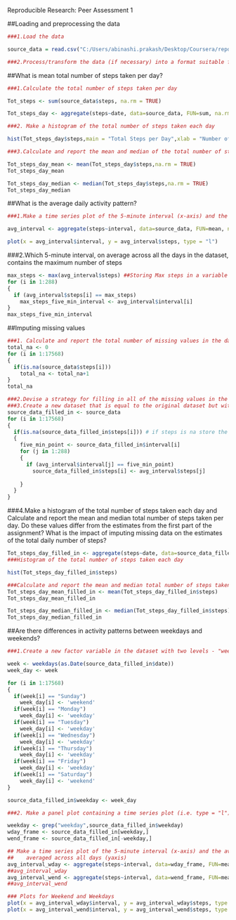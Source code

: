 Reproducible Research: Peer Assessment 1

##Loading and preprocessing the data
```r

###1.Load the data 

source_data = read.csv("C:/Users/abinashi.prakash/Desktop/Coursera/repdata_data_activity/activity.csv")

###2.Process/transform the data (if necessary) into a format suitable for your analysis--Not required as data is already in required format.

```

##What is mean total number of steps taken per day?
```r

###1.Calculate the total number of steps taken per day

Tot_steps <- sum(source_data$steps, na.rm = TRUE)

Tot_steps_day <- aggregate(steps~date, data=source_data, FUN=sum, na.rm=TRUE)
```

```r
###2. Make a histogram of the total number of steps taken each day

hist(Tot_steps_day$steps,main = "Total Steps per Day",xlab = "Number of Steps")

```

```r

###3.Calculate and report the mean and median of the total number of steps taken per day

Tot_steps_day_mean <- mean(Tot_steps_day$steps,na.rm = TRUE)
Tot_steps_day_mean

Tot_steps_day_median <- median(Tot_steps_day$steps,na.rm = TRUE)
Tot_steps_day_median

```


##What is the average daily activity pattern?

```r

###1.Make a time series plot of the 5-minute interval (x-axis) and the average number of steps taken, averaged across all days (y-axis)

avg_interval <- aggregate(steps~interval, data=source_data, FUN=mean, na.rm=TRUE)

plot(x = avg_interval$interval, y = avg_interval$steps, type = "l") 

```

###2.Which 5-minute interval, on average across all the days in the dataset, contains the maximum number of steps

```r
max_steps <- max(avg_interval$steps) ##Storing Max steps in a variable
for (i in 1:288) 
{
  if (avg_interval$steps[i] == max_steps)
    max_steps_five_min_interval <- avg_interval$interval[i]
}
max_steps_five_min_interval 

```


##Imputing missing values
```r

###1. Calculate and report the total number of missing values in the dataset (i.e. the total number of rows with NAs)
total_na <- 0
for (i in 1:17568)
{
  if(is.na(source_data$steps[i])) 
    total_na <- total_na+1 
}
total_na
```

```r
###2.Devise a strategy for filling in all of the missing values in the dataset.
###3.Create a new dataset that is equal to the original dataset but with the missing data filled in.
source_data_filled_in <- source_data
for (i in 1:17568) 
{
  if(is.na(source_data_filled_in$steps[i])) # if steps is na store the pointer 
  { 
    five_min_point <- source_data_filled_in$interval[i] 
    for (j in 1:288)  
    {
      if (avg_interval$interval[j] == five_min_point) 
        source_data_filled_in$steps[i] <- avg_interval$steps[j] 
      
    }
  }
}
```


###4.Make a histogram of the total number of steps taken each day and Calculate and report the mean and median total number of steps taken per day. Do these values differ from the estimates from the first part of the assignment? What is the impact of imputing missing data on the estimates of the total daily number of steps?

```r

Tot_steps_day_filled_in <- aggregate(steps~date, data=source_data_filled_in, FUN=sum, na.rm=TRUE)
###Histogram of the total number of steps taken each day

hist(Tot_steps_day_filled_in$steps)

###Calculate and report the mean and median total number of steps taken per day. 
Tot_steps_day_mean_filled_in <- mean(Tot_steps_day_filled_in$steps)
Tot_steps_day_mean_filled_in

Tot_steps_day_median_filled_in <- median(Tot_steps_day_filled_in$steps)
Tot_steps_day_median_filled_in
```


##Are there differences in activity patterns between weekdays and weekends?

```r

###1.Create a new factor variable in the dataset with two levels - "weekday" and "weekend" indicating whether a given date is a weekday or weekend day.

week <- weekdays(as.Date(source_data_filled_in$date))
week_day <- week

for (i in 1:17568) 
{
  if(week[i] == "Sunday")
    week_day[i] <- 'weekend'
  if(week[i] == "Monday")
    week_day[i] <- 'weekday'
  if(week[i] == "Tuesday")
    week_day[i] <- 'weekday'
  if(week[i] == "Wednesday")
    week_day[i] <- 'weekday'
  if(week[i] == "Thursday")
    week_day[i] <- 'weekday'
  if(week[i] == "Friday")
    week_day[i] <- 'weekday'
  if(week[i] == "Saturday")
    week_day[i] <- 'weekend'
}

source_data_filled_in$weekday <- week_day
```

```r
###2. Make a panel plot containing a time series plot (i.e. type = "l") of the 5-minute interval (x-axis) and the average number of steps taken, averaged across all weekday days or weekend days (y-axis).

weekday <- grep("weekday",source_data_filled_in$weekday)
wday_frame <- source_data_filled_in[weekday,]
wend_frame <- source_data_filled_in[-weekday,]

## Make a time series plot of the 5-minute interval (x-axis) and the average number of steps taken, 
##    averaged across all days (yaxis)
avg_interval_wday <- aggregate(steps~interval, data=wday_frame, FUN=mean, na.rm=TRUE)
##avg_interval_wday
avg_interval_wend <- aggregate(steps~interval, data=wend_frame, FUN=mean, na.rm=TRUE)
##avg_interval_wend

### Plots for Weekend and Weekdays
plot(x = avg_interval_wday$interval, y = avg_interval_wday$steps, type = "l") 
plot(x = avg_interval_wend$interval, y = avg_interval_wend$steps, type = "l") 
```

